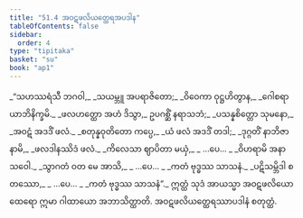 ```yaml
---
title: "51.4 အဝဋဖလိယတ္ထေရအပဒါန"
tableOfContents: false
sidebar:
  order: 4
type: "tipitaka"
basket: "su"
book: "ap1"
---
```



<DynamicBreadcrumb />

<Division number="57" book="ap1" e="ch" v="20" p="433">

<Paragraph number="6630" type="verses" book="ap1">
_“သဟဿရံသီ ဘဂဝါ,_  
_သယမ္ဘူ အပရာဇိတော;_  
_ဝိဝေကာ ဝုဋ္ဌဟိတွာန,_  
_ဂေါစရာယာဘိနိက္ခမိ._  

</Paragraph>

</Division>
<Division number="58" book="ap1" e="ch" v="20" p="433">

<Paragraph number="6631" type="verses" book="ap1">
_ဖလဟတ္ထော အဟံ ဒိသွာ,_  
ဥပဂစ္ဆိံ နရာသဘံ;_  
_ပသန္နစိတ္တော သုမနော,_  
_အဝဋံ အဒဒိံ ဖလံ._  

</Paragraph>

</Division>
<Division number="59" book="ap1" e="ch" v="20" p="434">

<Paragraph number="6632" type="verses" book="ap1">
_စတုန္နဝုတိတော ကပ္ပေ,_  
_ယံ ဖလံ အဒဒိံ တဒါ;_  
_ဒုဂ္ဂတိံ နာဘိဇာနာမိ,_  
_ဖလဒါနဿိဒံ ဖလံ._  

</Paragraph>

</Division>
<Division number="60" book="ap1" e="ch" v="20" p="434">

<Paragraph number="6633" type="verses" book="ap1">
_ကိလေသာ ဈာပိတာ မယှံ,_  
_ …ပေ… _  
_ဝိဟရာမိ အနာသဝေါ._  

</Paragraph>

</Division>
<Division number="61" book="ap1" e="ch" v="20" p="434">

<Paragraph number="6634" type="verses" book="ap1">
_သွာဂတံ ဝတ မေ အာသိ,_  
_ …ပေ… _  
_ကတံ ဗုဒ္ဓဿ သာသနံ._  

</Paragraph>

</Division>
<Division number="62" book="ap1" e="ch" v="20" p="434">

<Paragraph number="6635" type="verses" book="ap1">
_ပဋိသမ္ဘိဒါ စတဿော,_  
_ …ပေ… _  
_ကတံ ဗုဒ္ဓဿ သာသနံ”._  

</Paragraph>

<Paragraph number="6636" book="ap1">
ဣတ္ထံ သုဒံ အာယသ္မာ အဝဋဖလိယော ထေရော ဣမာ ဂါထာယော အဘာသိတ္ထာတိ.

</Paragraph>
</Division>

<Paragraph number="6637" type="center" book="ap1">
အဝဋဖလိယတ္ထေရဿာပဒါနံ စတုတ္ထံ.
</Paragraph>